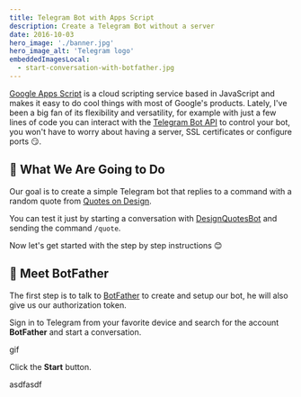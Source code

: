 ```yaml
---
title: Telegram Bot with Apps Script
description: Create a Telegram Bot without a server
date: 2016-10-03
hero_image: './banner.jpg'
hero_image_alt: 'Telegram logo'
embeddedImagesLocal:
  - start-conversation-with-botfather.jpg
---
```



[Google Apps Script](https://developers.google.com/apps-script) is a cloud scripting service based in JavaScript and makes it easy to do cool things with most of Google's products. Lately, I've been a big fan of its flexibility and versatility, for example with just a few lines of code you can interact with the [Telegram Bot API](https://core.telegram.org/bots/api) to control your bot, you won't have to worry about having a server, SSL certificates or configure ports 😏.

## 🤔 What We Are Going to Do

Our goal is to create a simple Telegram bot that replies to a command with a random quote from [Quotes on Design](https://quotesondesign.com/).

You can test it just by starting a conversation with [DesignQuotesBot](https://telegram.me/DesignQuotesBot) and sending the command `/quote`.

<GatsbyImage
  objectFit="contain"
  alt="Telegram Bot Demo"
  image={getImage(props.localImages[0])}
/>

Now let's get started with the step by step instructions 😊

## 🤖 Meet BotFather

The first step is to talk to [BotFather](https://telegram.me/BotFather) to create and setup our bot, he will also give us our authorization token.

Sign in to Telegram from your favorite device and search for the account **BotFather** and start a conversation.

gif

Click the **Start** button.

<GatsbyImage
  alt="Start a conversation with BotFather"
  image={getImage(props.localImages[0])}
/>

asdfasdf

